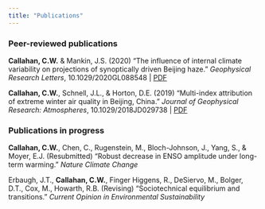 ```yaml
---
title: "Publications"
---
```


### Peer-reviewed publications

**Callahan, C.W.** & Mankin, J.S. (2020) “The influence of internal climate variability on projections of synoptically driven Beijing haze.” *Geophysical Research Letters*, 10.1029/2020GL088548 | <a href="ccallahan45.github.io/pdfs/Callahan-and-Mankin-GRL-2020.pdf" target="_blank">PDF</a>

**Callahan, C.W.**, Schnell, J.L., & Horton, D.E. (2019) “Multi-index attribution of extreme winter air quality in Beijing, China.” *Journal of Geophysical Research: Atmospheres*, 10.1029/2018JD029738 | <a href="ccallahan45.github.io/pdfs/Callahan-et-al-JGR-2019.pdf" target="_blank">PDF</a>

### Publications in progress

**Callahan, C.W.**, Chen, C., Rugenstein, M., Bloch-Johnson, J., Yang, S., & Moyer, E.J. (Resubmitted) “Robust decrease in ENSO amplitude under long-term warming.” *Nature Climate Change*

Erbaugh, J.T., **Callahan, C.W.**, Finger Higgens, R., DeSiervo, M., Bolger, D.T., Cox, M., Howarth, R.B. (Revising) “Sociotechnical equilibrium and transitions.” *Current Opinion in Environmental Sustainability*
